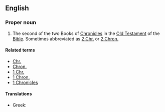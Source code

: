 {{book of the Bible|Books of Chronicles}}

==English==
===Proper noun===
{{en-proper noun}}
# {{biblical}} The second of the two Books of [[Chronicles]] in the [[Old Testament]] of the [[Bible]]. Sometimes abbreviated as [[2 Chr.]] or [[2 Chron.]]

====Related terms====
*[[Chr.]]
*[[Chron.]]
*[[1 Chr.]]
*[[1 Chron.]]
*[[1 Chronicles]]


====Translations====
{{trans-top|book of the Bible}}
*Greek: {{t-|el|Β' Παραλειπομένων||tr=B Paraleipoménon|sc=Grek}}
{{trans-mid}}
{{trans-bottom}}